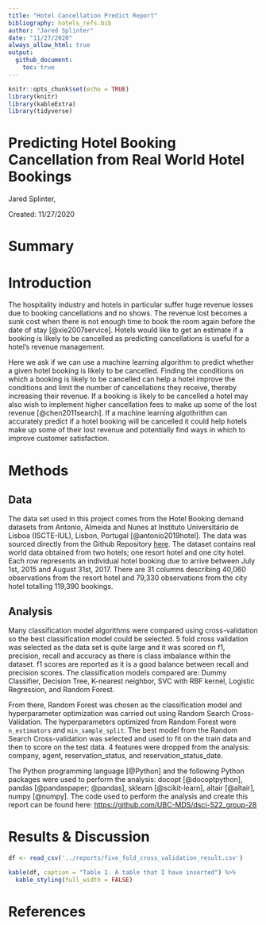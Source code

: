 ```yaml
---
title: "Hotel Cancellation Predict Report"
bibliography: hotels_refs.bib
author: "Jared Splinter"
date: "11/27/2020"
always_allow_html: true
output: 
  github_document:
    toc: true
---
```


```r
knitr::opts_chunk$set(echo = TRUE)
library(knitr)
library(kableExtra)
library(tidyverse)
```

# Predicting Hotel Booking Cancellation from Real World Hotel Bookings

Jared Splinter,

Created: 11/27/2020

# Summary

# Introduction

The hospitality industry and hotels in particular suffer huge revenue losses due to booking cancellations and no shows. The revenue lost becomes a sunk cost when there is not enough time to book the room again before the date of stay [@xie2007service]. Hotels would like to get an estimate if a booking is likely to be cancelled as predicting cancellations is useful for a hotel's revenue management.

Here we ask if we can use a machine learning algorithm to predict whether a given hotel booking is likely to be cancelled. Finding the conditions on which a booking is likely to be cancelled can help a hotel improve the conditions and limit the number of cancellations they receive, thereby increasing their revenue. If a booking is likely to be cancelled a hotel may also wish to implement higher cancellation fees to make up some of the lost revenue [@chen2011search]. If a machine learning algothrithm can accurately predict if a hotel booking will be cancelled it could help hotels make up some of their lost revenue and potentially find ways in which to improve customer satisfaction.

# Methods

## Data

The data set used in this project comes from the Hotel Booking demand datasets from Antonio, Almeida and Nunes at Instituto Universitário de Lisboa (ISCTE-IUL), Lisbon, Portugal [@antonio2019hotel]. The data was sourced directly from the Github Repository [here](https://github.com/rfordatascience/tidytuesday/tree/master/data/2020/2020-02-11). The dataset contains real world data obtained from two hotels; one resort hotel and one city hotel. Each row represents an individual hotel booking due to arrive between July 1st, 2015 and August 31st, 2017. There are 31 columns describing 40,060 observations from the resort hotel and 79,330 observations from the city hotel totalling 119,390 bookings.

## Analysis

Many classification model algorithms were compared using cross-validation so the best classification model could be selected. 5 fold cross validation was selected as the data set is quite large and it was scored on f1, precision, recall and accuracy as there is class imbalance within the dataset. f1 scores are reported as it is a good balance between recall and precision scores. The classification models compared are: Dummy Classifier, Decision Tree, K-nearest neighbor, SVC with RBF kernel, Logistic Regression, and Random Forest. 

From there, Random Forest was chosen as the classification model and hyperparameter optimization was carried out using Random Search Cross-Validation. The hyperparameters optimized from Random Forest were `n_estimators` and `min_sample_split`. The best model from the Random Search Cross-validation was selected and used to fit on the train data and then to score on the test data. 4 features were dropped from the analysis: company, agent, reservation_status, and reservation_status_date.

The Python programming language [@Python] and the following Python packages were used to perform the analysis: docopt [@docoptpython], pandas [@pandaspaper; @pandas], sklearn [@scikit-learn], altair [@altair], numpy [@numpy]. The code used to perform the analysis and create this report can be found here: <https://github.com/UBC-MDS/dsci-522_group-28>

# Results & Discussion

```r

df <- read_csv('../reports/five_fold_cross_validation_result.csv')

kable(df, caption = "Table 1. A table that I have inserted") %>%
  kable_styling(full_width = FALSE) 
```

# References
